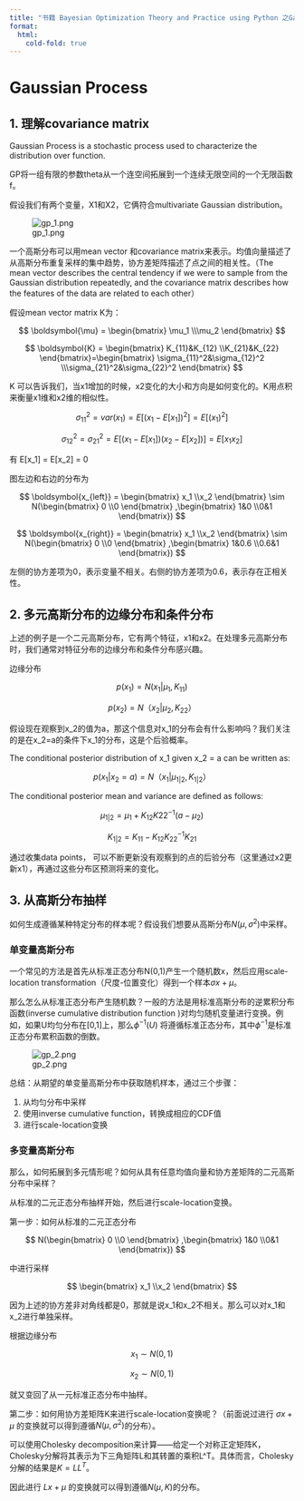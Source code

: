 ```yaml
---
title: "书籍 Bayesian Optimization Theory and Practice using Python 之Gaussian Process"
format:
  html: 
    cold-fold: true
---
```

# Gaussian Process

## 1. 理解covariance matrix

Gaussian Process is  a stochastic process used to characterize the distribution over function. 

GP将一组有限的参数theta从一个连空间拓展到一个连续无限空间的一个无限函数f。

假设我们有两个变量，X1和X2，它俩符合multivariate Gaussian distribution。 

![gp_1.png](images/gp_1.png)

一个高斯分布可以用mean vector 和covariance matrix来表示。均值向量描述了从高斯分布重复采样的集中趋势，协方差矩阵描述了点之间的相关性。（The mean vector describes the central tendency if we were to sample from the Gaussian distribution repeatedly, and the covariance matrix describes how the features of the data are related to each other）

假设mean vector \mu和covariance matrix K为：

$$
\boldsymbol{\mu} = \begin{bmatrix} 
\mu_1 \\\mu_2 \end{bmatrix}
$$


$$
\boldsymbol{K} = \begin{bmatrix} 
K_{11}&K_{12} \\K_{21}&K_{22} \end{bmatrix}=\begin{bmatrix} 
\sigma_{11}^2&\sigma_{12}^2 \\\sigma_{21}^2&\sigma_{22}^2 \end{bmatrix}
$$

K 可以告诉我们，当x1增加的时候，x2变化的大小和方向是如何变化的。K用点积来衡量x1维和x2维的相似性。

$$
\sigma_{11}^2 = var(x_1) = E[(x_1-E[x_1])^2] = E[(x_1)^2]
$$

$$
\sigma_{12}^2 = \sigma_{21}^2 = E[(x_1-E[x_1])(x_2-E[x_2])] = E[x_1x_2]  
$$

有 E[x_1] = E[x_2] = 0

图左边和右边的分布为

$$
\boldsymbol{x_{left}} = \begin{bmatrix} 
x_1 \\x_2 \end{bmatrix} \sim N(\begin{bmatrix} 
0 \\0 \end{bmatrix} ,\begin{bmatrix} 
1&0 \\0&1 \end{bmatrix})
$$

$$
\boldsymbol{x_{right}} = \begin{bmatrix} 
x_1 \\x_2 \end{bmatrix} \sim N(\begin{bmatrix} 
0 \\0 \end{bmatrix} ,\begin{bmatrix} 
1&0.6 \\0.6&1 \end{bmatrix})
$$

左侧的协方差项为0，表示变量不相关。右侧的协方差项为0.6，表示存在正相关性。

## 2. 多元高斯分布的边缘分布和条件分布

上述的例子是一个二元高斯分布，它有两个特征，x1和x2。在处理多元高斯分布时，我们通常对特征分布的边缘分布和条件分布感兴趣。

边缘分布

$$
p(x_1) = N(x_1|\mu_1, K_{11})
$$

$$
p(x_2) = N（x_2|\mu_2, K_{22}）
$$

假设现在观察到x_2的值为a，那这个信息对x_1的分布会有什么影响吗？我们关注的是在x_2=a的条件下x_1的分布，这是个后验概率。

The conditional posterior distribution of x_1 given x_2 = a can be written as:

$$
p(x_1|x_2=a) = N（x_1|\mu_{1|2}, K_{1|2}）
$$

The conditional posterior mean and variance are defined as follows:

$$
\mu_{1|2} = \mu_1 + K_{12}K{22}^{-1}(a- \mu_2)
$$

$$
K_{1|2} = K_{11} - K_{12}K_{22}^{-1}K_{21}
$$

通过收集data points， 可以不断更新没有观察到的点的后验分布（这里通过x2更新x1），再通过这些分布区预测将来的变化。

## 3. 从高斯分布抽样

如何生成遵循某种特定分布的样本呢？假设我们想要从高斯分布$N(\mu,\sigma^2)$中采样。

### 单变量高斯分布  
一个常见的方法是首先从标准正态分布N(0,1)产生一个随机数x，然后应用scale-location transformation（尺度-位置变化）得到一个样本$\sigma x + \mu$。

那么怎么从标准正态分布产生随机数？一般的方法是用标准高斯分布的逆累积分布函数(inverse cumulative distribution function )对均匀随机变量进行变换。例如，如果U均匀分布在[0,1]上，那么$\phi^{-1}(U)$ 将遵循标准正态分布，其中$\phi^{-1}$是标准正态分布累积函数的倒数。

![gp_2.png](images/gp_2.png)

总结：从期望的单变量高斯分布中获取随机样本，通过三个步骤：

1. 从均匀分布中采样
2. 使用inverse  cumulative function，转换成相应的CDF值
3. 进行scale-location变换

### 多变量高斯分布
那么，如何拓展到多元情形呢？如何从具有任意均值向量和协方差矩阵的二元高斯分布中采样？

从标准的二元正态分布抽样开始，然后进行scale-location变换。

第一步：如何从标准的二元正态分布

$$
N(\begin{bmatrix} 
0 \\0 \end{bmatrix} ,\begin{bmatrix} 
1&0 \\0&1 \end{bmatrix})
$$

中进行采样

$$
\begin{bmatrix} 
x_1 \\x_2 \end{bmatrix} 
$$

因为上述的协方差非对角线都是0，那就是说x_1和x_2不相关。那么可以对x_1和x_2进行单独采样。

根据边缘分布

$$
x_1 \sim N(0, 1)
$$

$$
x_2 \sim N(0, 1)
$$

就又变回了从一元标准正态分布中抽样。

第二步：如何用协方差矩阵K来进行scale-location变换呢？（前面说过进行 $\sigma x + \mu$ 的变换就可以得到遵循$N(\mu,\sigma^2)$的分布）。

可以使用Cholesky decomposition来计算——给定一个对称正定矩阵K，Cholesky分解将其表示为下三角矩阵L和其转置的乘积L^T。具体而言，Cholesky分解的结果是$K=LL^T$。

因此进行 $L x + \mu$ 的变换就可以得到遵循$N(\mu,K)$的分布。


